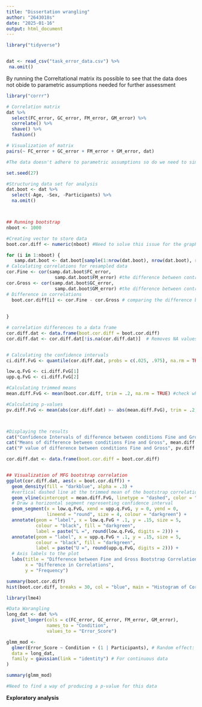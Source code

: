 ```yaml
---
title: "Dissertation wrangling"
author: "2643018s"
date: "2025-01-16"
output: html_document
---
```


```r
library("tidyverse")


dat <- read_csv("task_error_data.csv") %>%
 na.omit()
```



By running the Correltational matrix its possible to see that the data does not obide to parametric assumptions needed for further assessment 

```r

library("corrr")

# Correlation matrix
dat %>%
  select(FC_error, GC_error, FM_error, GM_error) %>%
  correlate() %>%
  shave() %>%
  fashion()

# Visualization of matrix
pairs(~ FC_error + GC_error + FM_error + GM_error, dat) 

#The data doesn't adhere to parametric assumptions so do we need to simulate via replacement and then put into a correltational matrix, is this possible? 

```

```r

set.seed(27)

#Structuring data set for analysis
dat.boot <- dat %>% 
  select(-Age, -Sex, -Participants) %>% 
  na.omit()



## Running bootstrap 
nboot <- 1000

#Creating vector to store data
boot.cor.diff <- numeric(nboot) #Need to solve this issue for the graph to work 

for (i in 1:nboot) {
   samp.dat.boot <- dat.boot[sample(1:nrow(dat.boot), nrow(dat.boot), replace = TRUE),]
# Calculating correlations for resampled data
cor.Fine <- cor(samp.dat.boot$FC_error, 
                  samp.dat.boot$FM_error) #the difference between control and stroop task - Fine movement 
cor.Gross <- cor(samp.dat.boot$GC_error,
                  samp.dat.boot$GM_error) #the difference between control and stroop task - Gross movement
# Difference in correlations
  boot.cor.diff[i] <- cor.Fine - cor.Gross # comparing the difference between the control and stroop for both the Fine and gross postural tasks 
 
  
}

# correlation differences to a data frame
cor.diff.dat <- data.frame(boot.cor.diff = boot.cor.diff)
cor.diff.dat <- cor.diff.dat[!is.na(cor.diff.dat)]  # Removes NA values


# Calculating the confidence intervals 
ci.diff.FvG <- quantile(cor.diff.dat, probs = c(.025, .975), na.rm = TRUE)

low.q.FvG <- ci.diff.FvG[1]
upp.q.FvG <- ci.diff.FvG[2]

#Calculating trimmed means
mean.diff.FvG <- mean(boot.cor.diff, trim = .2, na.rm = TRUE) #check where this could have gone wrong 

#Calculating p-values 
pv.diff.FvG <- mean(abs(cor.diff.dat) >- abs(mean.diff.FvG), trim = .2, na.rm = TRUE)



#Displaying the results 
cat("Confidence Intervals of difference between conditions Fine and Gross ostural control  ", ci.diff.FvG, "\n")
cat("Means of difference between conditions Fine and Gross", mean.diff.FvG, "\n")
cat("P value of difference between conditions Fine and Gross", pv.diff.FvG, "\n")

```


```r

cor.diff.dat <- data.frame(boot.cor.diff = boot.cor.diff)


## Visualization of MFG bootstrap correlation 
ggplot(cor.diff.dat, aes(x = boot.cor.diff)) +
  geom_density(fill = "darkblue", alpha = .3) + 
  #vertical dashed line at the trimmed mean of the bootstrap correlation differences
  geom_vline(xintercept = mean.diff.FvG, linetype = "dashed", color = "black") + 
  # Draw a horizontal segment representing confidence interval 
  geom_segment(x = low.q.FvG, xend = upp.q.FvG, y = 0, yend = 0, 
               lineend = "round", size = 4, colour = "darkgreen") + 
  annotate(geom = "label", x = low.q.FvG + .1, y = .15, size = 5, 
           colour = "black", fill = "darkgreen", 
           label = paste("L =", round(low.q.FvG, digits = 2))) + 
  annotate(geom = "label", x = upp.q.FvG + .1, y = .15, size = 5, 
           colour = "black", fill = "darkgreen",
           label = paste("U =", round(upp.q.FvG, digits = 2))) + 
  # Axis labels to the plot 
  labs(title = "Difference between Fine and Gross Bootstrap Correlations",
       x = "Difference in Correlations",
       y = "Frequency")


```

```r
summary(boot.cor.diff)
hist(boot.cor.diff, breaks = 30, col = "blue", main = "Histogram of Correlation Differences")

```





```r

library(lme4)

#Data Warangling 
long_dat <- dat %>%
  pivot_longer(cols = c(FC_error, GC_error, FM_error, GM_error),
               names_to = "Condition",
               values_to = "Error_Score")

glmm_mod <- 
  glmer(Error_Score ~ Condition + (1 | Participants), # Random effect: Participant
  data = long_dat,
  family = gaussian(link = "identity") # For continuous data
)

summary(glmm_mod)

#Need to find a way of producing a p-value for this data

```

**Exploratory analysis** 

```r

```






